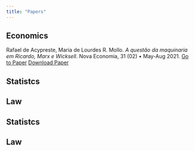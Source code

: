 ```yaml
---
title: "Papers"
---
```




## Economics

Rafael de Acypreste, Maria de Lourdes R. Mollo. *A questão da maquinaria em Ricardo, Marx e Wicksell*. Nova Economia, 31 (02) • May-Aug 2021. <a href="https://doi.org/10.1590/0103-6351/6036" class="button">Go to Paper</a> <a href="papers/machinery-question.pdf" download class="button">Download Paper</a>

## Statistcs

## Law



## Statistcs



## Law
